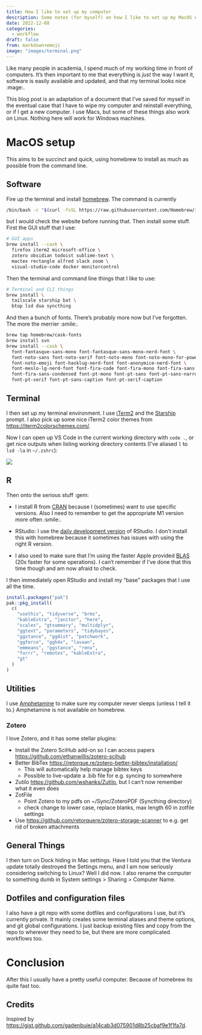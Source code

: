 ```yaml
---
title: How I like to set up my computer
description: Some notes (for myself) on how I like to set up my MacOS environment for work (and fun).
date: 2022-12-08
categories:
  - workflow
draft: false
from: markdown+emoji
image: "images/terminal.png"
---
```


Like many people in academia, I spend much of my working time in front of computers. It's then important to me that everything is *just* the way I want it, software is easily available and updated, and that my terminal looks nice :mage:.

This blog post is an adaptation of a document that I've saved for myself in the eventual case that I have to wipe my computer and reinstall everything, or if I get a new computer. I use Macs, but some of these things also work on Linux. Nothing here will work for Windows machines.

# MacOS setup

This aims to be succinct and quick, using homebrew to install as much as possible from the command line.

## Software

Fire up the terminal and install [homebrew](https://brew.sh/). The command is currently

```bash
/bin/bash -c "$(curl -fsSL https://raw.githubusercontent.com/Homebrew/install/HEAD/install.sh)"
```

but I would check the website before running that. Then install some stuff. First the GUI stuff that I use:

```bash
# GUI apps
brew install --cask \
  firefox iterm2 microsoft-office \
  zotero obsidian todoist sublime-text \
  mactex rectangle alfred slack zoom \
  visual-studio-code docker monitorcontrol
```

Then the terminal and command line things that I like to use:

```bash
# Terminal and CLI things
brew install \
  tailscale starship bat \
  btop lsd dua syncthing
```
And then a bunch of fonts. There's probably more now but I've forgotten. The more the merrier :smile:.

```bash
brew tap homebrew/cask-fonts
brew install svn
brew install --cask \
  font-fantasque-sans-mono font-fantasque-sans-mono-nerd-font \
  font-noto-sans font-noto-serif font-noto-mono font-noto-mono-for-powerline \
  font-noto-emoji font-hasklug-nerd-font font-anonymice-nerd-font \
  font-meslo-lg-nerd-font font-fira-code font-fira-mono font-fira-sans \
  font-fira-sans-condensed font-pt-mono font-pt-sans font-pt-sans-narrow \
  font-pt-serif font-pt-sans-caption font-pt-serif-caption
```

## Terminal

I then set up my terminal environment. I use [iTerm2](https://iterm2.com/) and the [Starship](https://starship.rs/) prompt. I also pick up some nice iTerm2 color themes from <https://iterm2colorschemes.com/>. 

Now I can open up VS Code in the current working directory with `code .`, or get nice outputs when listing working directory contents (I've aliased `l` to `lsd -la` in `~/.zshrc`):

![](images/terminal.png)

## R

Then onto the serious stuff :gem:

- I install R from [CRAN](https://cran.r-project.org/) because I (sometimes) want to use specific versions. Also I need to remember to get the appropriate M1 version more often :smile:.

- RStudio: I use the [daily development version](https://dailies.rstudio.com/) of RStudio. I don't install this with homebrew because it sometimes has issues with using the right R version.

- I also used to make sure that I'm using the faster Apple provided [BLAS](https://cran.r-project.org/bin/macosx/RMacOSX-FAQ.html#Which-BLAS-is-used-and-how-can-it-be-changed_003f) (20x faster for some operations). I can't remember if I've done that this time though and am now afraid to check. 

I then immediately open RStudio and install my "base" packages that I use all the time.

```r
install.packages("pak")
pak::pkg_install(
  c(
    "usethis", "tidyverse", "brms", 
    "kableExtra", "janitor", "here", 
    "scales", "gtsummary", "multidplyr", 
    "ggtext", "parameters", "tidybayes", 
    "ggstance", "ggdist", "patchwork", 
    "ggforce", "ggh4x", "lavaan", 
    "emmeans", "ggstance", "renv", 
    "furrr", "remotes", "kableExtra",
    "gt"
  )
)
```

## Utilities

I use [Amphetamine](https://apps.apple.com/us/app/amphetamine/id937984704?mt=12) to make sure my computer never sleeps (unless I tell it to.) Amphetamine is not available on homebrew.

### Zotero

I love Zotero, and it has some stellar plugins:

- Install the Zotero SciHub add-on so I can access papers <https://github.com/ethanwillis/zotero-scihub>
- Better BibTex <https://retorque.re/zotero-better-bibtex/installation/>
  - This will automatically help manage bibtex keys
  - Possible to live-update a .bib file for e.g. syncing to somewhere
- Zutilo <https://github.com/wshanks/Zutilo>, but I can't now remember what it even does
- ZotFile
  - Point Zotero to my pdfs on ~/Sync/ZoteroPDF (Syncthing directory)
  - check change to lower case, replace blanks, max length 60 in zotfile settings
- Use <https://github.com/retorquere/zotero-storage-scanner> to e.g. get rid of broken attachments

## General Things

I then turn on Dock hiding in Mac settings. Have I told you that the Ventura update totally destroyed the Settings menu, and I am now seriously considering switching to Linux? Well I did now. I also rename the computer to something dumb in System settings > Sharing > Computer Name.

## Dotfiles and configuration files

I also have a git repo with some dotfiles and configurations I use, but it's currently private. It mainly creates some terminal aliases and theme options, and git global configurations. I just backup existing files and copy from the repo to wherever they need to be, but there are more complicated workflows too.

# Conclusion

After this I usually have a pretty useful computer. Because of homebrew its quite fast too.

## Credits {.appendix}

Inspired by <https://gist.github.com/gadenbuie/a14cab3d075901d8b25cbaf9e1f1fa7d>.